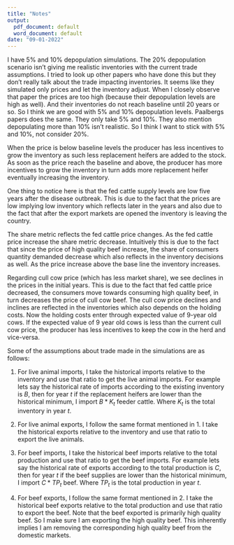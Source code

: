 ```yaml
---
title: "Notes"
output:
  pdf_document: default
  word_document: default
date: "09-01-2022"
---
```


I have $5\%$ and $10\%$ depopulation simulations. The $20\%$ depopulation scenario isn't giving me realistic inventories with the current trade assumptions. I tried to look up other papers who have done this but they don't really talk about the trade impacting inventories. It seems like they simulated only prices and let the inventory adjust. When I closely observe that paper the prices are too high (because their depopulation levels are high as well). And their inventories do not reach baseline until 20 years or so. So I think we are good with $5\%$ and $10\%$ depopulation levels. Paalbergs papers does the same. They only take $5\%$ and $10\%$. They also mention depopulating more than $10\%$ isn't realistic. So I think I want to stick with $5\%$ and $10\%$, not consider $20\%$.

When the price is below baseline levels the producer has less incentives to grow the inventory as such less replacement heifers are added to the stock. As soon as the price reach the baseline and above, the producer has more incentives to grow the inventory in turn adds more replacement heifer eventually increasing the inventory. 

One thing to notice here is that the fed cattle supply levels are low five years after the disease outbreak. This is due to the fact that the prices are low implying low inventory which reflects later in the years and also due to the fact that after the export markets are opened the inventory is leaving the country.

The share metric reflects the fed cattle price changes. As the fed cattle price increase the share metric decrease. Intuitively this is due to the fact that since the price of high quality beef increase, the share of consumers quantity demanded decrease which also reflects in the inventory decisions as well. As the price increase above the base line the inventory increases. 

Regarding cull cow price (which has less market share), we see declines in the prices in the initial years. This is due to the fact that fed cattle price decreased, the consumers move towards consuming high quality beef, in turn decreases the price of cull cow beef. The cull cow price declines and inclines are reflected in the inventories which also depends on the holding costs. Now the holding costs enter through expected value of 9-year old cows. If the expected value of 9 year old cows is less than the current cull cow price, the producer has less incentives to keep the cow in the herd and vice-versa. 




Some of the assumptions about trade made in the simulations are as follows:

1. For live animal imports, I take the historical imports relative to the inventory and use that ratio to get the live animal imports. For example lets say the historical rate of imports according to the existing inventory is $B$, then for year $t$ if the replacement heifers are lower than the historical minimum, I import $B*K_t$ feeder cattle. Where $K_t$ is the total inventory in year $t$.

2. For live animal exports, I follow the same format mentioned in 1. I take the historical exports relative to the inventory and use that ratio to export the live animals. 

3. For beef imports, I take the historical beef imports relative to the total production and use that ratio to get the beef imports. For example lets say the historical rate of exports according to the total production is $C$, then for year $t$ if the beef supplies are lower than the historical minimum, I import $C*TP_t$ beef. Where $TP_t$ is the total production in year $t$.

4. For beef exports, I follow the same format mentioned in 2. I take the historical beef exports relative to the total production and use that ratio to export the beef. Note that the beef exported is primarily high quality beef. So I make sure I am exporting the high quality beef. This inherently implies I am removing the corresponding high quality beef from the domestic markets.









